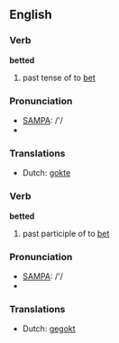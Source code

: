 ==English==

===Verb===
'''betted'''

# past tense of to [[bet]]

===Pronunciation===
* [[w:SAMPA|SAMPA]]: /'/
* {{IPA|/'bεtət/}}

===Translations===
{{rfc-level|Translations at L3+}}
* Dutch: [[gokte]]

===Verb===
'''betted'''

# past participle of to [[bet]]

===Pronunciation===
* [[w:SAMPA|SAMPA]]: /'/
* {{IPA|/'bεtət/}}

===Translations===
* Dutch: [[gegokt]]